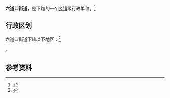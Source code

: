 {{中国乡级行政区|21/06/02/001/000}}

'''六道口街道'''，是{{PRC admin/fullname|21/06/02/001/000|3}}下辖的一个[[乡镇|乡镇]]级行政单位。<ref>{{PRC admin/ref sgc|{{PRC admin/parent|21/06/02/001/000}}}}</ref>

== 行政区划 ==

六道口街道下辖以下地区：<ref>{{PRC admin/ref sgc|21/06/02/001/000}}</ref>

{{PRC admin/children|21/06/02/001/000}}。

== 参考资料 ==

{{reflist}}

{{行政区划小作品}}
{{PRC admin/navcat|21/06/02/001/000}}